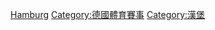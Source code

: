 {{Commons cat|Hamburg Masters}}
{{Main|德國公開賽}}

[[Category:ATP巡迴賽|Hamburg]]
[[Category:德國體育賽事‎|Category:德國體育賽事‎]]
[[Category:漢堡|Category:漢堡]]